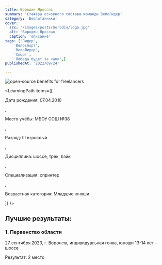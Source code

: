 ```yaml
---
title: Бородин Ярослав
summary: 'Стажёры основного состава команды ВелоЛидер'
category: 'Воспитанники'
cover:
  src: '/images/posts/borodin/logo.jpg'
  alt: 'Бородин Ярослав'
  caption: 'описание'
tags: ['Лидер',
    'Велоспорт',
    'ВелоЛидер',
    'Спорт',
    'Победа будет за нами',]
publishedAt: '2022/09/24'

---
```

<CardLeaders>
<Image
  src="/images/posts/borodin/logo.jpg"
  alt="open-source benefits for freelancers"
/>

<LearningPath
  items={[
    <p>Дата рождения: 07.04.2010</p>,
    <p>Место учёбы: МБОУ СОШ №38</p>,
    <p>Разряд: III взрослый</p>,
    <p>Дисциплина: шоссе, трек, байк</p>,
    <p>Специализация: спринтер</p>,
    <p>Возрастная категория: Младшие юноши</p>
  ]}
/>
</CardLeaders>

## Лучшие результаты:

### 1. Первенство области 

27 сентября 2023, г. Воронеж, индивидуальная гонка, юноши 13-14 лет - шоссе 

Результат: 2 место
